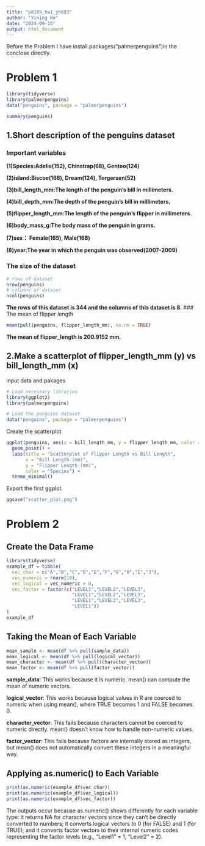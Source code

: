 ```yaml
---
title: "p8105_hw1_yh683"
author: "Yining He"
date: "2024-09-15"
output: html_document
---
```


Before the Problem I have install.packages("palmerpenguins")in the conclose directly.

# Problem 1

```r
library(tidyverse)
library(palmerpenguins)
data("penguins", package = "palmerpenguins")

summary(penguins)
```

## 1.Short description of the penguins dataset

### Important variables 

**(1)Species:Adelie(152), Chinstrap(68), Gentoo(124)**

**(2)island:Biscoe(168), Dream(124), Torgersen(52)**

**(3)bill_length_mm:The length of the penguin's bill in millimeters.**

**(4)bill_depth_mm:The depth of the penguin's bill in millimeters.**

**(5)flipper_length_mm:The length of the penguin's flipper in millimeters.**

**(6)body_mass_g:The body mass of the penguin in grams.**

**(7)sex： Female(165), Male(168) **

**(8)year:The year in which the penguin was observed(2007-2009)**

### The size of the dataset

```r
# rows of dataset
nrow(penguins)
# columns of dataset
ncol(penguins)
```
**The rows of this dataset is 344 and the columns of this dataset is 8.**
### The mean of  flipper length
```r
mean(pull(penguins, flipper_length_mm), na.rm = TRUE)
```
**The mean of flipper_length is 200.9152 mm.**

## 2.Make a scatterplot of flipper_length_mm (y) vs bill_length_mm (x)

input data and pakages
```r
# Load necessary libraries
library(ggplot2)
library(palmerpenguins)

# Load the penguins dataset
data("penguins", package = "palmerpenguins")

```
Create the scatterplot
```r
ggplot(penguins, aes(x = bill_length_mm, y = flipper_length_mm, color = species)) + 
  geom_point() +
  labs(title = "Scatterplot of Flipper Length vs Bill Length",
       x = "Bill Length (mm)",
       y = "Flipper Length (mm)",
       color = "Species") +
  theme_minimal()

```
Export the first ggplot.
```r
ggsave("scatter_plot.png")
```

# Problem 2

## Create the Data Frame

```r
library(tidyverse)
example_df = tibble(
  vec_char = c("A","B","C","D","E","F","G","H","I","J"),
  vec_numeric = rnorm(10),
  vec_logical = vec_numeric > 0,
  vec_factor = factor(c("LEVEL1","LEVEL2","LEVEL3",
                        "LEVEL1","LEVEL2","LEVEL3",
                        "LEVEL1","LEVEL2","LEVEL3",
                        "LEVEL1"))
)
example_df

```
## Taking the Mean of Each Variable
```r
mean_sample <- mean(df %>% pull(sample_data))  
mean_logical <- mean(df %>% pull(logical_vector))  
mean_character <- mean(df %>% pull(character_vector))  
mean_factor <- mean(df %>% pull(factor_vector))  
```

**sample_data**: This works because it is numeric. mean() can compute the mean of numeric vectors.

**logical_vector**: This works because logical values in R are coerced to numeric when using mean(), where TRUE becomes 1 and FALSE becomes 0.

**character_vector**: This fails because characters cannot be coerced to numeric directly. mean() doesn't know how to handle non-numeric values.

**factor_vector**: This fails because factors are internally stored as integers, but mean() does not automatically convert these integers in a meaningful way.

## Applying as.numeric() to Each Variable

```r
print(as.numeric(example_df$vec_char))
print(as.numeric(example_df$vec_logical))
print(as.numeric(example_df$vec_factor))
```
The outputs occur because as.numeric() shows differently for each variable type: it returns NA for character vectors since they can't be directly converted to numbers; it converts logical vectors to 0 (for FALSE) and 1 (for TRUE); and it converts factor vectors to their internal numeric codes representing the factor levels (e.g., "Level1" = 1, "Level2" = 2).










